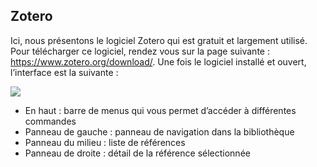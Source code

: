 ## Zotero

Ici, nous présentons le logiciel Zotero qui est gratuit et largement utilisé. Pour télécharger ce logiciel, rendez vous sur la page suivante : [https://www.zotero.org/download/](https://www.zotero.org/download/). Une fois le logiciel installé et ouvert, l’interface est la suivante :

![](figs/zotero_interface.png)

-	En haut : barre de menus qui vous permet d’accéder à différentes commandes
-	Panneau de gauche : panneau de navigation dans la bibliothèque
-	Panneau du milieu : liste de références
- Panneau de droite : détail de la référence sélectionnée
